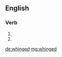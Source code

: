 ==English==

===Verb===
{{head|en}}

# {{en-past of|whing}}
# {{en-past of|whinge}}

[[de:whinged]]
[[mg:whinged]]